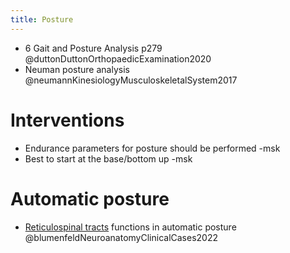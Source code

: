 ```yaml
---
title: Posture
---
```



:::{.callout title="To read"}

- 6 Gait and Posture Analysis p279 @duttonDuttonOrthopaedicExamination2020
- Neuman posture analysis @neumannKinesiologyMusculoskeletalSystem2017

:::


# Interventions

- Endurance parameters for posture should be performed -msk
- Best to start at the base/bottom up -msk


# Automatic posture {#automatic}

- [Reticulospinal tracts]({{< var ref-reticulospinal-tract.path >}}) functions in automatic posture  @blumenfeldNeuroanatomyClinicalCases2022